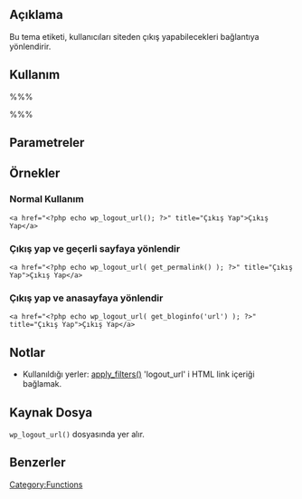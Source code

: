 == Açıklama ==
Bu tema etiketi, kullanıcıları siteden çıkış yapabilecekleri bağlantıya yönlendirir.

== Kullanım ==

%%% <?php echo wp_logout_url( $redirect ); ?>  %%%

== Parametreler ==

{{Parameter|$redirect|string|URL üzerinde oturum yönlendirmek için.|İsteğe bağlı}}

== Örnekler ==

===Normal Kullanım===

<pre>
<a href="<?php echo wp_logout_url(); ?>" title="Çıkış Yap">Çıkış Yap</a>
</pre>

=== Çıkış yap ve geçerli sayfaya yönlendir ===
<pre>
<a href="<?php echo wp_logout_url( get_permalink() ); ?>" title="Çıkış Yap">Çıkış Yap</a>
</pre>

=== Çıkış yap ve anasayfaya yönlendir ===

<pre>
<a href="<?php echo wp_logout_url( get_bloginfo('url') ); ?>" title="Çıkış Yap">Çıkış Yap</a>
</pre>

== Notlar ==

* Kullanıldığı yerler: [[Function Reference/apply filters|apply_filters()]] 'logout_url' i HTML link içeriği bağlamak.

== Kaynak Dosya ==

<tt>wp_logout_url()</tt> {{Trac|wp-includes/general-template.php}} dosyasında yer alır.

== Benzerler ==

{{Login Tags}}

{{Tag Footer}}

[[Category:Functions]]